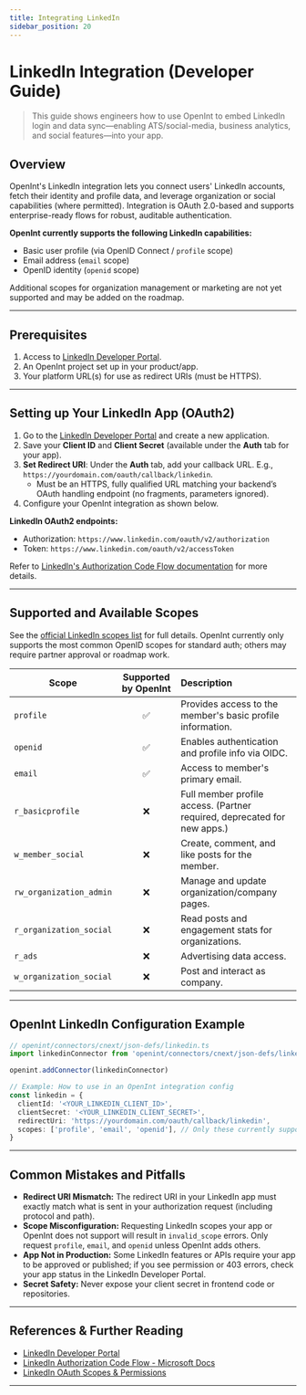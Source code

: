 ```yaml
---
title: Integrating LinkedIn
sidebar_position: 20
---
```


# LinkedIn Integration (Developer Guide)

> This guide shows engineers how to use OpenInt to embed LinkedIn login and data sync—enabling ATS/social-media, business analytics, and social features—into your app.

## Overview

OpenInt's LinkedIn integration lets you connect users' LinkedIn accounts, fetch their identity and profile data, and leverage organization or social capabilities (where permitted). Integration is OAuth 2.0-based and supports enterprise-ready flows for robust, auditable authentication.

**OpenInt currently supports the following LinkedIn capabilities:**
- Basic user profile (via OpenID Connect / `profile` scope)
- Email address (`email` scope)
- OpenID identity (`openid` scope)

Additional scopes for organization management or marketing are not yet supported and may be added on the roadmap.

---

## Prerequisites
1. Access to [LinkedIn Developer Portal](https://www.linkedin.com/developers/).
2. An OpenInt project set up in your product/app.
3. Your platform URL(s) for use as redirect URIs (must be HTTPS).

---

## Setting up Your LinkedIn App (OAuth2)

1. Go to the [LinkedIn Developer Portal](https://www.linkedin.com/developers/apps/new) and create a new application.
2. Save your **Client ID** and **Client Secret** (available under the **Auth** tab for your app).
3. **Set Redirect URI**: Under the **Auth** tab, add your callback URL. E.g., `https://yourdomain.com/oauth/callback/linkedin`.
   - Must be an HTTPS, fully qualified URL matching your backend’s OAuth handling endpoint (no fragments, parameters ignored).
4. Configure your OpenInt integration as shown below.

**LinkedIn OAuth2 endpoints:**
- Authorization: `https://www.linkedin.com/oauth/v2/authorization`
- Token: `https://www.linkedin.com/oauth/v2/accessToken`

Refer to [LinkedIn's Authorization Code Flow documentation](https://learn.microsoft.com/en-us/linkedin/shared/authentication/authorization-code-flow) for more details.

---

## Supported and Available Scopes

See the [official LinkedIn scopes list](https://learn.microsoft.com/en-us/linkedin/shared/authentication/getting-access?view=li-lms-2022-06) for full details. OpenInt currently only supports the most common OpenID scopes for standard auth; others may require partner approval or roadmap work.

| Scope                | Supported by OpenInt | Description |
|----------------------|:-------------------:|:----------------------------------------------------------------------------|
| `profile`            |       ✅             | <Tooltip text="Basic profile: name, photo, headline, position. Subset of full profile data.">Provides access to the member's basic profile information.</Tooltip> |
| `openid`             |       ✅             | <Tooltip text="Enables OpenID Connect flows, returns user identity in ID token.">Enables authentication and profile info via OIDC.</Tooltip> |
| `email`              |       ✅             | <Tooltip text="Primary email address (requires explicit consent).">Access to member's primary email.</Tooltip> |
| `r_basicprofile`     |        ❌            | <Tooltip text="Full basic profile: experience, education, skills, recommendations.">Full member profile access. (Partner required, deprecated for new apps.)</Tooltip> |
| `w_member_social`    |        ❌            | <Tooltip text="Post/comment/like as member.">Create, comment, and like posts for the member.</Tooltip> |
| `rw_organization_admin` |     ❌            | <Tooltip text="Read/write admin for company pages.">Manage and update organization/company pages.</Tooltip> |
| `r_organization_social` |   ❌             | <Tooltip text="Read organization social feeds and analytics.">Read posts and engagement stats for organizations.</Tooltip> |
| `r_ads`              |        ❌            | <Tooltip text="Read LinkedIn Advertising API analytics, ad accounts, etc.">Advertising data access.</Tooltip> |
| `w_organization_social` |   ❌             | <Tooltip text="Post/comment/like as organization administered by user.">Post and interact as company.</Tooltip> |

---

## OpenInt LinkedIn Configuration Example

```ts
// openint/connectors/cnext/json-defs/linkedin.ts
import linkedinConnector from 'openint/connectors/cnext/json-defs/linkedin'

openint.addConnector(linkedinConnector)

// Example: How to use in an OpenInt integration config
const linkedin = {
  clientId: '<YOUR_LINKEDIN_CLIENT_ID>',
  clientSecret: '<YOUR_LINKEDIN_CLIENT_SECRET>',
  redirectUri: 'https://yourdomain.com/oauth/callback/linkedin',
  scopes: ['profile', 'email', 'openid'], // Only these currently supported
}
```

---

## Common Mistakes and Pitfalls

- **Redirect URI Mismatch:** The redirect URI in your LinkedIn app must exactly match what is sent in your authorization request (including protocol and path).
- **Scope Misconfiguration:** Requesting LinkedIn scopes your app or OpenInt does not support will result in `invalid_scope` errors. Only request `profile`, `email`, and `openid` unless OpenInt adds others.
- **App Not in Production:** Some LinkedIn features or APIs require your app to be approved or published; if you see permission or 403 errors, check your app status in the LinkedIn Developer Portal.
- **Secret Safety:** Never expose your client secret in frontend code or repositories.

---

## References & Further Reading

- [LinkedIn Developer Portal](https://www.linkedin.com/developers/apps)
- [LinkedIn Authorization Code Flow - Microsoft Docs](https://learn.microsoft.com/en-us/linkedin/shared/authentication/authorization-code-flow)
- [LinkedIn OAuth Scopes & Permissions](https://learn.microsoft.com/en-us/linkedin/shared/authentication/getting-access?view=li-lms-2022-06)

---